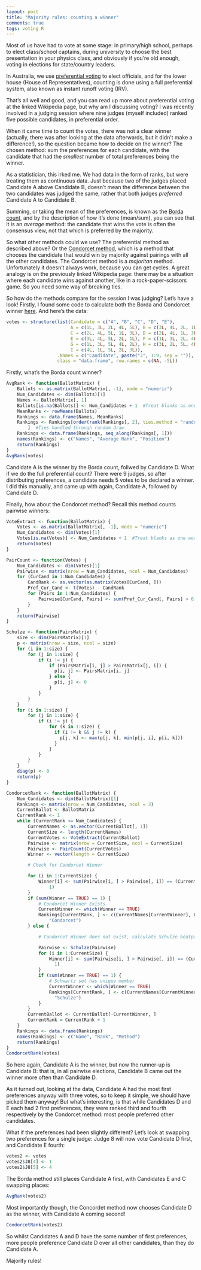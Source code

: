 ```yaml
---
layout: post
title: "Majority rules: counting a winner"
comments: true
tags: voting R
---
```


Most of us have had to vote at some stage: in primary/high school, perhaps to
elect class/school captains, during university to choose the best presentation
in your physics class, and obviously if you're old enough, voting in elections
for state/country leaders.

In Australia, we use
[preferential voting](http://en.wikipedia.org/wiki/Ranked_voting_system) to
elect officials, and for the lower house (House of Representatives), counting is
done using a full preferential system, also known as instant runoff voting
(IRV).

That's all well and good, and you can read up more about preferential voting at
the linked Wikipedia page, but why am I discussing voting? I was recently
involved in a judging session where nine judges (myself included) ranked five
possible candidates, in preferential order.

When it came time to count the votes, there was not a clear winner (actually,
there was after looking at the data afterwards, but it didn't make a
difference!), so the question became how to decide on the winner? The chosen
method: sum the preferences for each candidate, with the candidate that had the
*smallest* number of total preferences being the winner.

As a statistician, this irked me. We had data in the form of ranks, but were
treating them as continuous data. Just because two of the judges placed
Candidate A above Candidate B, doesn't mean the difference between the two
candidates was judged the same, rather that both judges *preferred* Candidate A
to Candidate B.

Summing, or taking the mean of the preferences, is known as the
[Borda count](http://en.wikipedia.org/wiki/Borda_count), and by the description
of how it's done (mean/sum), you can see that it is an *average* method: the
candidate that wins the vote is often the consensus view, not that which is
preferred by the majority.

So what other methods could we use? The preferential method as described above?
Or the [Condorcet method](http://en.wikipedia.org/wiki/Condorcet_method), which
is a method that chooses the candidate that would win by majority against
pairings with all the other candidates. The Condorcet method is a *majoritan*
method. Unfortunately it doesn't always work, because you can get cycles. A
great analogy is on the previously linked Wikipedia page: there may be a
situation where each candidate wins against another, like in a
rock-paper-scissors game. So you need some way of breaking ties.

So how do the methods compare for the session I was judging? Let's have a look!
Firstly, I found some code to calculate both the Borda and Condorcet winner
[here](http://www.r-bloggers.com/condorcet-ranking-and-rcpp/). And here's the
data:

```r
votes <- structure(list(Candidate = c("A", "B", "C", "D", "E"),
                        A = c(1L, 3L, 2L, 4L, 5L), B = c(3L, 4L, 2L, 1L, 5L),
                        C = c(2L, 4L, 5L, 1L, 3L), D = c(2L, 4L, 1L, 3L, 5L),
                        E = c(3L, 4L, 5L, 2L, 1L), F = c(1L, 3L, 2L, 4L, 5L),
                        G = c(1L, 3L, 5L, 4L, 2L), H = c(3L, 2L, 5L, 4L, 1L),
                        I = c(4L, 1L, 5L, 2L, 3L)),
                   .Names = c("Candidate", paste("J", 1:9, sep = "")),
				   class = "data.frame", row.names = c(NA, -5L))
```

Firstly, what's the Borda count winner?

```r
AvgRank <- function(BallotMatrix) {
    Ballots <- as.matrix(BallotMatrix[, -1], mode = "numeric")
    Num_Candidates <- dim(Ballots)[1]
    Names <- BallotMatrix[, 1]
    Ballots[is.na(Ballots)] <- Num_Candidates + 1  #Treat blanks as one worse than min
    MeanRanks <- rowMeans(Ballots)
    Rankings <- data.frame(Names, MeanRanks)
    Rankings <- Rankings[order(rank(Rankings[, 2], ties.method = "random")),
        ]  #Ties handled through random draw
    Rankings <- data.frame(Rankings, seq_along(Rankings[, 1]))
    names(Rankings) <- c("Names", "Average Rank", "Position")
    return(Rankings)
}
AvgRank(votes)
```

Candidate A is the winner by the Borda count, follwed by Candidate D. What if we
do the full preferential count? There were 9 judges, so after distributing
preferences, a candidate needs 5 votes to be declared a winner. I did this
manually, and came up with again, Candidate A, followed by Candidate D.

Finally, how about the Condorcet method? Recall this method counts pairwise
winners:
```r
VoteExtract <- function(BallotMatrix) {
    Votes <- as.matrix(BallotMatrix[, -1], mode = "numeric")
    Num_Candidates <- dim(Votes)[1]
    Votes[is.na(Votes)] <- Num_Candidates + 1  #Treat blanks as one worse than min
    return(Votes)
}

PairCount <- function(Votes) {
    Num_Candidates <- dim(Votes)[1]
    Pairwise <- matrix(nrow = Num_Candidates, ncol = Num_Candidates)
    for (CurCand in 1:Num_Candidates) {
        CandRank <- as.vector(as.matrix(Votes[CurCand, ]))
        Pref_Cur_Cand <- t(Votes) - CandRank
        for (Pairs in 1:Num_Candidates) {
            Pairwise[CurCand, Pairs] <- sum(Pref_Cur_Cand[, Pairs] > 0)
        }
    }
    return(Pairwise)
}

Schulze <- function(PairsMatrix) {
    size <- dim(PairsMatrix)[1]
    p <- matrix(nrow = size, ncol = size)
    for (i in 1:size) {
        for (j in 1:size) {
            if (i != j) {
                if (PairsMatrix[i, j] > PairsMatrix[j, i]) {
                  p[i, j] <- PairsMatrix[i, j]
                } else {
                  p[i, j] <- 0
                }
            }
        }
    }
    for (i in 1:size) {
        for (j in 1:size) {
            if (i != j) {
                for (k in 1:size) {
                  if (i != k && j != k) {
                    p[j, k] <- max(p[j, k], min(p[j, i], p[i, k]))
                  }
                }
            }
        }
    }
    diag(p) <- 0
    return(p)
}

CondorcetRank <- function(BallotMatrix) {
    Num_Candidates <- dim(BallotMatrix)[1]
    Rankings <- matrix(nrow = Num_Candidates, ncol = 3)
    CurrentBallot <- BallotMatrix
    CurrentRank <- 1
    while (CurrentRank <= Num_Candidates) {
        CurrentNames <- as.vector(CurrentBallot[, 1])
        CurrentSize <- length(CurrentNames)
        CurrentVotes <- VoteExtract(CurrentBallot)
        Pairwise <- matrix(nrow = CurrentSize, ncol = CurrentSize)
        Pairwise <- PairCount(CurrentVotes)
        Winner <- vector(length = CurrentSize)

        # Check for Condorcet Winner

        for (i in 1:CurrentSize) {
            Winner[i] <- sum(Pairwise[i, ] > Pairwise[, i]) == (CurrentSize -
                1)
        }
        if (sum(Winner == TRUE) == 1) {
            # Condorcet Winner Exists
            CurrentWinner <- which(Winner == TRUE)
            Rankings[CurrentRank, ] <- c(CurrentNames[CurrentWinner], CurrentRank,
                "Condorcet")
        } else {

            # Condorcet Winner does not exist, calculate Schulze beatpaths

            Pairwise <- Schulze(Pairwise)
            for (i in 1:CurrentSize) {
                Winner[i] <- sum(Pairwise[i, ] > Pairwise[, i]) == (CurrentSize -
                  1)
            }
            if (sum(Winner == TRUE) == 1) {
                # Schwartz set has unique member
                CurrentWinner <- which(Winner == TRUE)
                Rankings[CurrentRank, ] <- c(CurrentNames[CurrentWinner], CurrentRank,
                  "Schulze")
            }
        }
        CurrentBallot <- CurrentBallot[-CurrentWinner, ]
        CurrentRank = CurrentRank + 1
    }
    Rankings <- data.frame(Rankings)
    names(Rankings) <- c("Name", "Rank", "Method")
    return(Rankings)
}
CondorcetRank(votes)
```

So here again, Candidate A is the winner, but now the runner-up is Candidate B:
that is, in all pairwise elections, Candidate B came out the winner more often
than Candidate D.

As it turned out, looking at the data, Candidate A had the most first
preferences anyway with three votes, so to keep it simple, we should have picked
them anyway!  But what's interesting, is that while Candidates D and E each had
2 first preferences, they were ranked third and fourth respectively by the
Condorcet method: most people preferred other candidates.

What if the preferences had been slightly different? Let's look at swapping two
preferences for a single judge: Judge 8 will now vote Candidate D first, and
Candidate E fourth:

```r
votes2 <- votes
votes2$J8[4] <- 1
votes2$J8[5] <- 4
```

The Borda method still places Candidate A first, with Candidates E and C
swapping places:

```r
AvgRank(votes2)
```

Most importantly though, the Concordet method now chooses Candidate D as the
winner, with Candidate A coming second!

```r
CondorcetRank(votes2)
```

So whilst Candidates A and D have the same number of first preferences, more
people preference Candidate D over all other candidates, than they do Candidate
A.

Majority rules!
